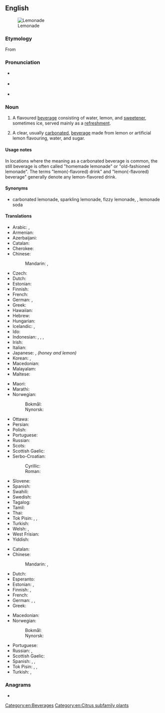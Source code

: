 ==English==
{{wikipedia}}
[[File:SimplyLemonade-ChrisMetcalf.jpg|thumb|Lemonade]]

===Etymology===
From {{etyl|fr|en}} {{m|fr|limonade}}

===Pronunciation===
* {{a|RP}} {{IPA|/ˌlɛmənˈeɪd/|lang=en}}
* {{a|GA}} {{IPA|/ˈlɛmənˌeɪd/|lang=en}}
* {{rhymes|eɪd|lang=en}}

===Noun===
{{en-noun|~}}

# {{lb|en|US|Canada}} A flavoured [[beverage]] consisting of water, lemon, and [[sweetener]], sometimes ice, served mainly as a [[refreshment]].
# {{lb|en|UK|AU|NZ}} A clear, usually [[carbonated]], [[beverage]] made from lemon or artificial lemon flavouring, water, and sugar.

====Usage notes====
In locations where the meaning as a carbonated beverage is common, the still beverage is often called "homemade lemonade" or "old-fashioned lemonade". The terms "lemon(-flavored) drink" and "lemon(-flavored) beverage" generally denote any lemon-flavored drink.

====Synonyms====
* {{sense|carbonated drink}} <!--where SOP terms are the most common synonyms, like them but unlinked-->carbonated lemonade, sparkling lemonade, fizzy lemonade, {{l|en|lemon soda}}, lemonade soda

====Translations====
{{trans-top|still beverage}}
* Arabic: {{t|ar|عَصِير اللَّيْمُون}}, {{t|ar|شَرَاب اللَّيْمُون}}
* Armenian: {{t+|hy|լիմոնադ}}
* Azerbaijani: {{t|az|limonad}}
* Catalan: {{t|ca|llimonada|f}}
* Cherokee: {{t|chr|ᎴᎹᏁᏗ|sc=Cher}}
* Chinese:
*: Mandarin: {{t+|cmn|檸檬水|sc=Hani}}, {{t+|cmn|柠檬水|tr=níngméngshuǐ|sc=Hani}}
* Czech: {{t+|cs|limonáda|f}}
* Dutch: {{t+|nl|kwast|m}}
* Estonian: {{t|et|morss}}
* Finnish: {{t+|fi|sitruunamehu}}
* French: {{t+|fr|citronnade|f}}
* German: {{t+|de|Limonade|f}}, {{t+|de|Zitrone|f}}
* Greek: {{t+|el|λεμονάδα|f}}
* Hawaiian: {{t|haw|wai lemi}}
* Hebrew: {{t|he|לימונדה}}
* Hungarian: {{t+|hu|limonádé}}
* Icelandic: {{t|is|límonaði|n}}, {{t|is|sítrónudrykkur|m}}
* Ido: {{t+|io|limonado}}
* Indonesian: {{t+|id|limun}}, {{t|id|sari limau}}, {{t+|id|sitrun}},
* Irish: {{t|ga|líomanáid|f}}
* Italian: {{t+|it|limonata|f}}
* Japanese: {{t|ja|レモネード|tr=remonēdo|sc=Jpan}}, {{t|ja|はちみつレモン|tr=hachimitsu remon}} ''(honey and lemon)''
* Korean: {{t+|ko|레모네이드}}, {{t|ko|레몬에이드}}
* Macedonian: {{t|mk|лимонада|f|tr=limonáda}}
* Malayalam: {{t|ml|നാരങ്ങാവെള്ളം|sc=Mlym}}
* Maltese: {{t|mt|luminata|f}}
{{trans-mid}}
* Maori: {{t|mi|wai rēmana}}
* Marathi: {{t|mr|लिंबू सरबत|tr=limbū sarbat|sc=Deva}}
* Norwegian:
*: Bokmål: {{t|nb|limonade|m}}
*: Nynorsk: {{t|nn|limonade|m}}
* Ottawa: {{t|otw|bookdehminaaboo}}
* Persian: {{t+|fa|لیموناد|tr=limunâd|sc=fa-Arab}}
* Polish: {{t+|pl|lemoniada|f}}
* Portuguese: {{t+|pt|limonada|f}}
* Russian: {{t+|ru|лимона́д|m}}
* Scots: {{t|sco|skoosh}}
* Scottish Gaelic: {{t|gd|deoch-liomaid|f}}
* Serbo-Croatian:
*: Cyrillic: {{t|sh|лимуна́да|f}}
*: Roman: {{t+|sh|limunáda|f}}
* Slovene: {{t+|sl|limonada|f}}
* Spanish: {{t|es|limonada|f}}
* Swahili: {{t|sw|maji ya limau}}
* Swedish: {{t+|sv|lemonad}}
* Tagalog: {{t|tl|limonada}}
* Tamil: {{t|ta|எலுமிச்சைச்சாறு|sc=Taml}}
* Thai: {{t|th|น้ำมะนาว|tr=naammanaao}}
* Tok Pisin: {{t|tpi|moliwara}}, {{t|tpi|muliwara}}, {{t|tpi|loliwara}}
* Turkish: {{t+|tr|limonata}}
* Welsh: {{t+|cy|lemonêd}}, {{t|cy|diod lemon}}
* West Frisian: {{t|fy|limonade}}
* Yiddish: {{t|yi|לימאָנאַד|m}}
{{trans-bottom}}

{{trans-top|carbonated beverage}}
* Catalan: {{t+|ca|gasosa|f}}
* Chinese:
*: Mandarin: {{t+|cmn|檸檬水|sc=Hani}}, {{t+|cmn|柠檬水|tr=níngméngshuǐ|sc=Hani}}
* Dutch: {{t+|nl|limonade|m}}
* Esperanto: {{t|eo|limonado}}
* Estonian: {{t+|et|limonaad}}, {{t|et|limps}} {{qualifier|slang}}
* Finnish: {{t+|fi|sitruunasooda}}, {{t+|fi|limonadi}}
* French: {{t+|fr|limonade|f}}
* German: {{t+|de|Brause|f}}, {{t+|de|Limonade|f}}, {{t+|de|Limo|f}}
* Greek: {{t+|el|λεμονάδα|f}}
{{trans-mid}}
* Macedonian: {{t|mk|газоза|f|tr=gazóza}}
* Norwegian:
*: Bokmål: {{t|nb|sitronbrus|m}}
*: Nynorsk: {{t|nn|sitronbrus|m}}
* Portuguese: {{t|pt|soda limonada|f}}
* Russian: {{t+|ru|лимона́д|m}}, {{t+|ru|газиро́вка|f}}
* Scottish Gaelic: {{t|gd|deoch-liomaid|f}}
* Spanish: {{t|es|gaseosa de limón|f}}, {{t|es|limonada|f}}, {{t|es|soda limonada|f}}
* Tok Pisin: {{t|tpi|moliwara}}, {{t|tpi|muliwara}}, {{t|tpi|loliwara}}
* Turkish: {{t+|tr|gazoz}}, {{t|tr|limonlu gazoz}}
{{trans-bottom}}

===Anagrams===
* {{anagrams|en|a=adeelmno|melonade}}

[[Category:en:Beverages]]
[[Category:en:Citrus subfamily plants]]